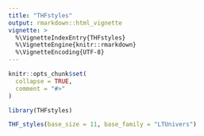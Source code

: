 ```yaml
---
title: "THFstyles"
output: rmarkdown::html_vignette
vignette: >
  %\VignetteIndexEntry{THFstyles}
  %\VignetteEngine{knitr::rmarkdown}
  %\VignetteEncoding{UTF-8}
---
```


```r
knitr::opts_chunk$set(
  collapse = TRUE,
  comment = "#>"
)
```

```r
library(THFstyles)
```

```r
THF_styles(base_size = 11, base_family = "LTUnivers")
```
